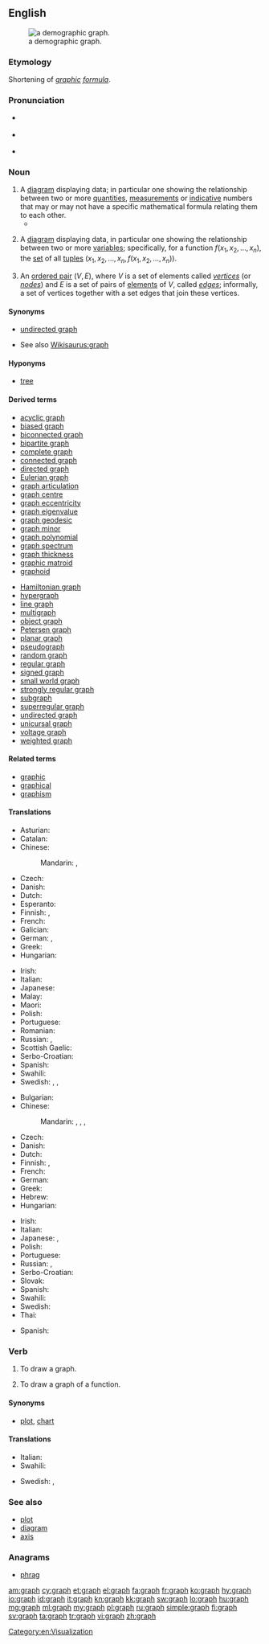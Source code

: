{{also|Graph|-graph}}
==English==

{{wikipedia}}
[[File:Demography graphic of Pichilemu.png|thumb|a demographic graph.]]

===Etymology===
Shortening of ''[[graphic]] [[formula]]''.

===Pronunciation===
* {{a|RP}} {{IPA|/ɡɹɑːf/|lang=en}}
* {{a|US|Northern England}} {{IPA|/ɡɹæf/|lang=en}}
* {{rhymes|ɑːf|æf|lang=en}}

===Noun===
{{en-noun}}

# A [[diagram]] displaying data; in particular one showing the relationship between two or more [[quantity|quantities]], [[measurement]]s or [[indicative]] numbers that may or may not have a specific mathematical formula relating them to each other.
#* {{quote-magazine|date=2012-03
|author=[[w:Brian Hayes (scientist)|Brian Hayes]]
|title=Pixels or Perish
|volume=100|issue=2|page=106
|magazine=[[w:American Scientist|American Scientist]]
|url=http://www.americanscientist.org/issues/pub/pixels-or-perish
|passage=Drawings and pictures are more than mere ornaments in scientific discourse. Blackboard sketches, geological maps, diagrams of molecular structure, astronomical photographs, MRI images, the many varieties of statistical charts and '''graphs''': These pictorial devices are indispensable tools for presenting evidence, for explaining a theory, for telling a story.}}
# {{context|mathematics|lang=en}} A [[diagram]] displaying data, in particular one showing the relationship between two or more [[variable]]s; specifically, for a function <math>f(x_1, x_2, \ldots, x_n)</math>, the [[set]] of all [[tuple]]s <math>(x_1, x_2, \ldots, x_n, f(x_1, x_2, \ldots, x_n))</math>.
# {{context|graph theory|lang=en}} An [[ordered pair]] <math>(V,E)</math>, where <math>V</math> is a set of elements called ''[[vertex|vertices]]'' (or ''[[node]]s'') and <math>E</math> is a set of pairs of [[element]]s of <math>V</math>, called ''[[edge]]s''; informally, a set of vertices together with a set edges that join these vertices.

====Synonyms====
* {{sense|in graph theory}} [[undirected graph]]
* See also [[Wikisaurus:graph]]

====Hyponyms====
* {{sense|in graph theory}} [[tree]]

====Derived terms====
{{der-top}}
* [[acyclic graph]]
* [[biased graph]]
* [[biconnected graph]]
* [[bipartite graph]]
* [[complete graph]]
* [[connected graph]]
* [[directed graph]]
* [[Eulerian graph]]
* [[graph articulation]]
* [[graph centre]]
* [[graph eccentricity]]
* [[graph eigenvalue]]
* [[graph geodesic]]
* [[graph minor]]
* [[graph polynomial]]
* [[graph spectrum]]
* [[graph thickness]]
* [[graphic matroid]]
* [[graphoid]]
{{der-mid}}
* [[Hamiltonian graph]]
* [[hypergraph]]
* [[line graph]]
* [[multigraph]]
* [[object graph]]
* [[Petersen graph]]
* [[planar graph]]
* [[pseudograph]]
* [[random graph]]
* [[regular graph]]
* [[signed graph]]
* [[small world graph]]
* [[strongly regular graph]]
* [[subgraph]]
* [[superregular graph]]
* [[undirected graph]]
* [[unicursal graph]]
* [[voltage graph]]
* [[weighted graph]]
{{der-bottom}}

====Related terms====
* [[graphic]]
* [[graphical]]
* [[graphism]]

====Translations====
{{trans-top|mathematical diagram}}
* Asturian: {{t|ast|gráficu|m}}
* Catalan: {{t|ca|gràfic|m}}
* Chinese:
*: Mandarin: {{t|cmn|圖表|sc=Hani}}, {{t+|cmn|图表|tr=túbiǎo|sc=Hani}}
* Czech: {{t|cs|graf|m}}
* Danish: {{t|da|graf|c}}
* Dutch: {{t+|nl|grafiek}}
* Esperanto: {{t|eo|grafeo}}
* Finnish: {{t+|fi|diagrammi}}, {{t|fi|kaaviokuva}}
* French: {{t+|fr|graphique|m}}
* Galician: {{t|gl|gráfico|m}}
* German: {{t+|de|Graph|m}}, {{t|de|Funktionsgraph|m}}
* Greek: {{t+|el|γράφημα|n|tr=gráfima|sc=Grek}}
* Hungarian: {{t+|hu|ábra}}
{{trans-mid}}
* Irish: {{t|ga|graf|m}}
* Italian: {{t+|it|grafico|m}}
* Japanese: {{t|ja|グラフ|tr=gurafu}}
* Malay: {{t|ms|graf}}
* Maori: {{t|mi|kauwhatu}}
* Polish: {{t+|pl|wykres|m}}
* Portuguese: {{t+|pt|gráfico|m}}
* Romanian: {{t+|ro|grafic|m}}
* Russian: {{t+|ru|график|m|tr=gráfik}}, {{t+|ru|диаграмма|f|tr=diagrámma}}
* Scottish Gaelic: {{t|gd|graf|m}}
* Serbo-Croatian: {{t+|sh|graf|m}}
* Spanish: {{t+|es|gráfico|m}}
* Swahili: {{t+|sw|jedwali}}
* Swedish: {{t+|sv|diagram|n}}, {{t+|sv|graf|c}}, {{t+|sv|kurva|c}}
{{trans-bottom}}

{{trans-top|an ordered pair in graph theory}}
* Bulgarian: {{t|bg|граф|m}}
* Chinese:
*: Mandarin: {{t+|cmn|圖|sc=Hani}}, {{t+|cmn|图|tr=tú|sc=Hani}}, {{t|cmn|圖表|sc=Hani}}, {{t+|cmn|图表|tr=túbiǎo|sc=Hani}}
* Czech: {{t|cs|graf|m}}
* Danish: {{t|da|graf|c}}
* Dutch: {{t+|nl|graaf}}
* Finnish: {{t+|fi|graafi}}, {{t+|fi|verkko}}
* French: {{t+|fr|graphe|m}}
* German: {{t+|de|Graph|m}}
* Greek: {{t+|el|γράφημα|n|tr=gráfima|sc=Grek}}
* Hebrew: {{t+|he|גרף|m|tr=gráf}}
* Hungarian: {{t+|hu|gráf}}
{{trans-mid}}
* Irish: {{t|ga|graf|m}}
* Italian: {{t+|it|grafo|m}}
* Japanese: {{t|ja|グラフ|tr=gurafu}}, {{t|ja|図表|tr=ずひょう, zuhyō|sc=Jpan}}
* Polish: {{t+|pl|graf}}
* Portuguese: {{t+|pt|grafo|m}}
* Russian: {{t+|ru|граф|m|tr=graf}}, {{t+|ru|диаграмма|f|tr=diagrámma}}
* Serbo-Croatian: {{t+|sh|graf|m}}
* Slovak: {{t|sk|graf|m}}
* Spanish: {{t|es|grafo|m}}
* Swahili: {{t+|sw|jedwali}}
* Swedish: {{t+|sv|graf|c}}
* Thai: {{t+|th|กราฟ|tr=gràaf}}
{{trans-bottom}}

<!--Remove this section once all of the translations below have been moved into the tables above.-->
{{checktrans-top}}
* Spanish: {{t-check|es|grafo|m}}
{{trans-bottom}}

===Verb===
{{en-verb}}

# {{context|transitive|lang=en}} To draw a graph.
# {{context|transitive|mathematics|lang=en}} To draw a graph of a function.

====Synonyms====
* {{sense|draw a graph of}} [[plot]], [[chart]]

====Translations====
{{trans-top|draw a graph of}}
* Italian: {{t|it|graficare}}
* Swahili: {{t+|sw|jedwali}}
{{trans-mid}}
* Swedish: {{t+|sv|plotta}}, {{t|sv|rita diagram}}
{{trans-bottom}}

===See also===
* [[plot]]
* [[diagram]]
* [[axis]]

===Anagrams===
* [[phrag#English|phrag]]

[[Category:en:Visualization]]

[[am:graph]]
[[cy:graph]]
[[et:graph]]
[[el:graph]]
[[fa:graph]]
[[fr:graph]]
[[ko:graph]]
[[hy:graph]]
[[io:graph]]
[[id:graph]]
[[it:graph]]
[[kn:graph]]
[[kk:graph]]
[[sw:graph]]
[[lo:graph]]
[[hu:graph]]
[[mg:graph]]
[[ml:graph]]
[[my:graph]]
[[pl:graph]]
[[ru:graph]]
[[simple:graph]]
[[fi:graph]]
[[sv:graph]]
[[ta:graph]]
[[tr:graph]]
[[vi:graph]]
[[zh:graph]]